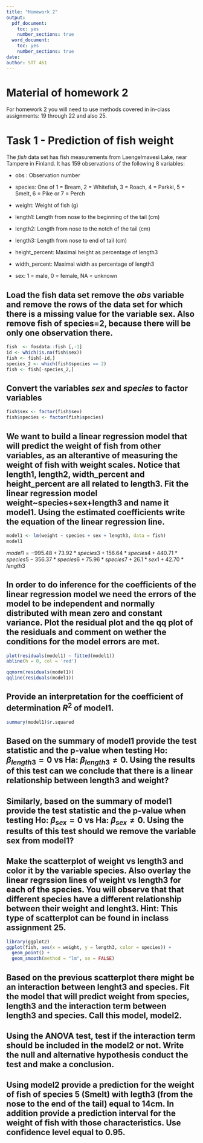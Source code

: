 ```yaml
---
title: "Homework 2"
output:
  pdf_document:
    toc: yes
    number_sections: true
  word_document:
    toc: yes
    number_sections: true
date: 
author: STT 461
---
```


# Material of homework 2

For homework 2 you will need to use methods covered in in-class assignments: 19 through 22 and also 25.

# Task 1 - Prediction of fish weight

The _fish_ data set has fish measurements from Laengelmavesi Lake, near Tampere in  Finland. It has 159 observations of the following 8 variables:

- obs : Observation number

- species: One of 1 = Bream, 2 = Whitefish, 3 = Roach, 4 = Parkki, 5 = Smelt, 6 = Pike or 7 = Perch

- weight: Weight of fish (g)

- length1: Length from nose to the beginning of the tail (cm)

- length2: Length from nose to the notch of the tail (cm)

- length3: Length from nose to end of tail (cm)

- height_percent: Maximal height as percentage of length3

- width_percent: Maximal width as percentage of length3

- sex: 1 = male, 0 = female, NA = unknown



## Load the fish data set remove the _obs_ variable and remove the rows of the data set for which there is a missing value for the variable sex.  Also remove fish of species=2, because there will be only one observation there.

```r
fish  <- fosdata::fish [,-1]
id <- which(is.na(fish$sex))
fish <- fish[-id,]
species_2 <- which(fish$species == 2)
fish <- fish[-species_2,]
```

## Convert the variables _sex_ and _species_ to factor variables

```r
fish$sex <- factor(fish$sex)
fish$species <- factor(fish$species)
```


## We want to build a linear regression model that will predict the weight of fish from other variables, as an alterantive of measuring the weight of fish with weight scales. Notice that length1, length2, width_percent and height_percent are all related to length3. Fit the linear regression model weight~species+sex+length3 and name it model1. Using the estimated coefficients write the equation of the linear regression line.

```r
model1 <- lm(weight ~ species + sex + length3, data = fish)
model1
```

$model1 = -995.48 + 73.92*species3 + 156.64*species4 + 440.71*species5 - 356.37*species6 + 75.96*species7 + 26.1*sex1 + 42.70*length3$

## In order to do inference for the coefficients of the linear regression model we need the errors of the model to be independent and normally distributed with mean zero and constant variance. Plot the residual plot and the qq plot of the residuals and comment on wether the conditions for the model errors are met.

```r
plot(residuals(model1) ~ fitted(model1))
abline(h = 0, col = 'red')
```

```r
qqnorm(residuals(model1))
qqline(residuals(model1))
```


## Provide an interpretation for the coefficient of determination $R^2$ of model1.

```r
summary(model1)$r.squared
```


## Based on the summary of model1 provide the test statistic and the p-value when testing  Ho: $\beta_{length3} =0$ vs Ha: $\beta_{length3}\neq 0$. Using the results of this test can we conclude that there is a linear relationship between length3 and weight?

## Similarly, based on the summary of model1 provide the test statistic and the p-value when testing  Ho: $\beta_{sex} =0$ vs Ha: $\beta_{sex}\neq 0$. Using the results of this test should we remove the variable sex from model1?

## Make the scatterplot of weight vs length3 and color it by the variable species. Also overlay the linear regrssion lines of weight vs length3 for each of the species. You will observe that that different species have a different relationship between their weight and lenght3. Hint: This type of scatterplot can be found in inclass assignment 25.

```r
library(ggplot2)
ggplot(fish, aes(x = weight, y = length3, color = species)) +
  geom_point() +
  geom_smooth(method = "lm", se = FALSE)
```


## Based on the previous scatterplot there might be an interaction between lenght3 and species. Fit the model that will predict weight from species, length3 and the interaction term between length3 and species. Call this model, model2.


## Using the ANOVA test, test if the interaction term should be included in the model2 or not. Write the null and alternative hypothesis conduct the test and make a conclusion.


## Using model2 provide a prediction for the weight of fish of species 5 (Smelt) with legth3 (from the nose to the end of the tail) equal to 14cm. In addition provide a prediction interval for the weight of fish with those characteristics. Use confidence level equal to 0.95.
